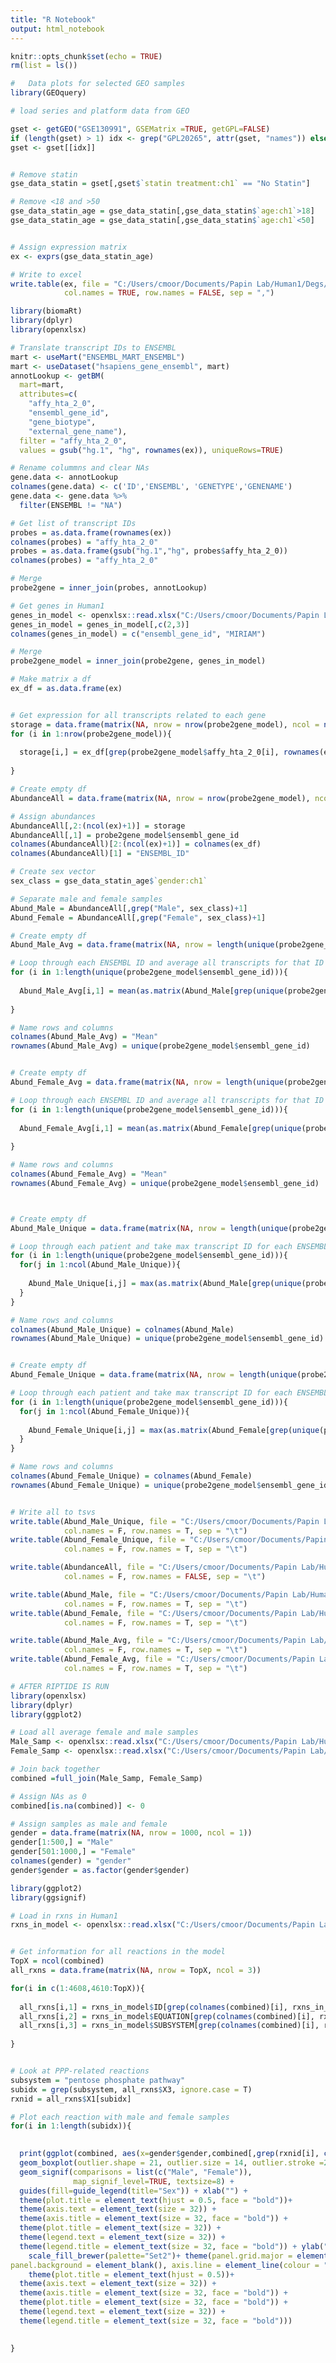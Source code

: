 ---
title: "R Notebook"
output: html_notebook
---

```{r setup, include=FALSE}
knitr::opts_chunk$set(echo = TRUE)
rm(list = ls())
```



```{r Expression XL}
#   Data plots for selected GEO samples
library(GEOquery)

# load series and platform data from GEO

gset <- getGEO("GSE130991", GSEMatrix =TRUE, getGPL=FALSE)
if (length(gset) > 1) idx <- grep("GPL20265", attr(gset, "names")) else idx <- 1
gset <- gset[[idx]]


# Remove statin
gse_data_statin = gset[,gset$`statin treatment:ch1` == "No Statin"]

# Remove <18 and >50
gse_data_statin_age = gse_data_statin[,gse_data_statin$`age:ch1`>18]
gse_data_statin_age = gse_data_statin[,gse_data_statin$`age:ch1`<50]


# Assign expression matrix
ex <- exprs(gse_data_statin_age)

# Write to excel
write.table(ex, file = "C:/Users/cmoor/Documents/Papin Lab/Human1/Degs/GSE130991_Abundance.csv", 
            col.names = TRUE, row.names = FALSE, sep = ",")
```


```{r Map}
library(biomaRt)
library(dplyr)
library(openxlsx)

# Translate transcript IDs to ENSEMBL
mart <- useMart("ENSEMBL_MART_ENSEMBL")
mart <- useDataset("hsapiens_gene_ensembl", mart)
annotLookup <- getBM(
  mart=mart,
  attributes=c(
    "affy_hta_2_0",
    "ensembl_gene_id",
    "gene_biotype",
    "external_gene_name"),
  filter = "affy_hta_2_0",
  values = gsub("hg.1", "hg", rownames(ex)), uniqueRows=TRUE)

# Rename colummns and clear NAs
gene.data <- annotLookup
colnames(gene.data) <- c('ID','ENSEMBL', 'GENETYPE','GENENAME')
gene.data <- gene.data %>% 
  filter(ENSEMBL != "NA")

# Get list of transcript IDs
probes = as.data.frame(rownames(ex))
colnames(probes) = "affy_hta_2_0"
probes = as.data.frame(gsub("hg.1","hg", probes$affy_hta_2_0))
colnames(probes) = "affy_hta_2_0"

# Merge
probe2gene = inner_join(probes, annotLookup)

# Get genes in Human1
genes_in_model <- openxlsx::read.xlsx("C:/Users/cmoor/Documents/Papin Lab/Human1/Human-GEM.xlsx", sheet = 4) #%>% 
genes_in_model = genes_in_model[,c(2,3)]
colnames(genes_in_model) = c("ensembl_gene_id", "MIRIAM")

# Merge
probe2gene_model = inner_join(probe2gene, genes_in_model)

# Make matrix a df
ex_df = as.data.frame(ex)


# Get expression for all transcripts related to each gene
storage = data.frame(matrix(NA, nrow = nrow(probe2gene_model), ncol = ncol(ex)))
for (i in 1:nrow(probe2gene_model)){
  
  storage[i,] = ex_df[grep(probe2gene_model$affy_hta_2_0[i], rownames(ex_df)),]
  
}

# Create empty df
AbundanceAll = data.frame(matrix(NA, nrow = nrow(probe2gene_model), ncol = ncol(ex)+1))

# Assign abundances
AbundanceAll[,2:(ncol(ex)+1)] = storage
AbundanceAll[,1] = probe2gene_model$ensembl_gene_id
colnames(AbundanceAll)[2:(ncol(ex)+1)] = colnames(ex_df)
colnames(AbundanceAll)[1] = "ENSEMBL_ID"
```

```{r separate by sex}

# Create sex vector
sex_class = gse_data_statin_age$`gender:ch1`

# Separate male and female samples
Abund_Male = AbundanceAll[,grep("Male", sex_class)+1]
Abund_Female = AbundanceAll[,grep("Female", sex_class)+1]

# Create empty df
Abund_Male_Avg = data.frame(matrix(NA, nrow = length(unique(probe2gene_model$ensembl_gene_id)), ncol = 1))

# Loop through each ENSEMBL ID and average all transcripts for that ID for all samples
for (i in 1:length(unique(probe2gene_model$ensembl_gene_id))){
  
  Abund_Male_Avg[i,1] = mean(as.matrix(Abund_Male[grep(unique(probe2gene_model$ensembl_gene_id)[i],AbundanceAll$ENSEMBL_ID),]))
  
}

# Name rows and columns
colnames(Abund_Male_Avg) = "Mean"
rownames(Abund_Male_Avg) = unique(probe2gene_model$ensembl_gene_id)


# Create empty df
Abund_Female_Avg = data.frame(matrix(NA, nrow = length(unique(probe2gene_model$ensembl_gene_id)), ncol = 1))

# Loop through each ENSEMBL ID and average all transcripts for that ID for all samples
for (i in 1:length(unique(probe2gene_model$ensembl_gene_id))){
  
  Abund_Female_Avg[i,1] = mean(as.matrix(Abund_Female[grep(unique(probe2gene_model$ensembl_gene_id)[i],AbundanceAll$ENSEMBL_ID),]))
  
}

# Name rows and columns
colnames(Abund_Female_Avg) = "Mean"
rownames(Abund_Female_Avg) = unique(probe2gene_model$ensembl_gene_id)



# Create empty df
Abund_Male_Unique = data.frame(matrix(NA, nrow = length(unique(probe2gene_model$ensembl_gene_id)), ncol = ncol(Abund_Male)))

# Loop through each patient and take max transcript ID for each ENSEMBL ID
for (i in 1:length(unique(probe2gene_model$ensembl_gene_id))){
  for(j in 1:ncol(Abund_Male_Unique)){
  
    Abund_Male_Unique[i,j] = max(as.matrix(Abund_Male[grep(unique(probe2gene_model$ensembl_gene_id)[i],AbundanceAll$ENSEMBL_ID),j]))
  }
}

# Name rows and columns
colnames(Abund_Male_Unique) = colnames(Abund_Male)
rownames(Abund_Male_Unique) = unique(probe2gene_model$ensembl_gene_id)


# Create empty df
Abund_Female_Unique = data.frame(matrix(NA, nrow = length(unique(probe2gene_model$ensembl_gene_id)), ncol = ncol(Abund_Female)))

# Loop through each patient and take max transcript ID for each ENSEMBL ID
for (i in 1:length(unique(probe2gene_model$ensembl_gene_id))){
  for(j in 1:ncol(Abund_Female_Unique)){
  
    Abund_Female_Unique[i,j] = max(as.matrix(Abund_Female[grep(unique(probe2gene_model$ensembl_gene_id)[i],AbundanceAll$ENSEMBL_ID),j]))
  }
}

# Name rows and columns
colnames(Abund_Female_Unique) = colnames(Abund_Female)
rownames(Abund_Female_Unique) = unique(probe2gene_model$ensembl_gene_id)


# Write all to tsvs
write.table(Abund_Male_Unique, file = "C:/Users/cmoor/Documents/Papin Lab/Human1/Liver Riptide/GSE130991_Abundance_18-50_No_Statin_Male_Unique.tsv", 
            col.names = F, row.names = T, sep = "\t")
write.table(Abund_Female_Unique, file = "C:/Users/cmoor/Documents/Papin Lab/Human1/Liver Riptide/GSE130991_Abundance_18-50_No_Statin_Female_Unique.tsv", 
            col.names = F, row.names = T, sep = "\t")

write.table(AbundanceAll, file = "C:/Users/cmoor/Documents/Papin Lab/Human1/Liver Riptide/GSE130991_Abundance_18-50_No_Statin_All.tsv", 
            col.names = F, row.names = FALSE, sep = "\t")

write.table(Abund_Male, file = "C:/Users/cmoor/Documents/Papin Lab/Human1/Liver Riptide/GSE130991_Abundance_18-50_No_Statin_Male.tsv", 
            col.names = F, row.names = T, sep = "\t")
write.table(Abund_Female, file = "C:/Users/cmoor/Documents/Papin Lab/Human1/Liver Riptide/GSE130991_Abundance_18-50_No_Statin_Female.tsv", 
            col.names = F, row.names = T, sep = "\t")

write.table(Abund_Male_Avg, file = "C:/Users/cmoor/Documents/Papin Lab/Human1/Liver Riptide/GSE130991_Abundance_18-50_No_Statin_Male_Avg.tsv", 
            col.names = F, row.names = T, sep = "\t")
write.table(Abund_Female_Avg, file = "C:/Users/cmoor/Documents/Papin Lab/Human1/Liver Riptide/GSE130991_Abundance_18-50_No_Statin_Female_Avg.tsv", 
            col.names = F, row.names = T, sep = "\t")

```


```{r sample compare}
# AFTER RIPTIDE IS RUN
library(openxlsx)
library(dplyr)
library(ggplot2)

# Load all average female and male samples
Male_Samp <- openxlsx::read.xlsx("C:/Users/cmoor/Documents/Papin Lab/Human1/Liver Riptide/Samples/Male/Male_Liver_18-50_No_Statin_Avg.xlsx", sheet = 1)[,-1]
Female_Samp <- openxlsx::read.xlsx("C:/Users/cmoor/Documents/Papin Lab/Human1/Liver Riptide/Samples/Female/Female_Liver_18-50_No_Statin_Avg.xlsx", sheet = 1)[,-1]

# Join back together
combined =full_join(Male_Samp, Female_Samp)

# Assign NAs as 0
combined[is.na(combined)] <- 0

# Assign samples as male and female
gender = data.frame(matrix(NA, nrow = 1000, ncol = 1))
gender[1:500,] = "Male"
gender[501:1000,] = "Female"
colnames(gender) = "gender"
gender$gender = as.factor(gender$gender)

```
```{r splitting reactions}
library(ggplot2)
library(ggsignif)

# Load in rxns in Human1
rxns_in_model <- openxlsx::read.xlsx("C:/Users/cmoor/Documents/Papin Lab/Human1/Human-GEM.xlsx", sheet = 1)


# Get information for all reactions in the model
TopX = ncol(combined)
all_rxns = data.frame(matrix(NA, nrow = TopX, ncol = 3))

for(i in c(1:4608,4610:TopX)){
  
  all_rxns[i,1] = rxns_in_model$ID[grep(colnames(combined)[i], rxns_in_model$ID)]
  all_rxns[i,2] = rxns_in_model$EQUATION[grep(colnames(combined)[i], rxns_in_model$ID)]
  all_rxns[i,3] = rxns_in_model$SUBSYSTEM[grep(colnames(combined)[i], rxns_in_model$ID)]
  
}


# Look at PPP-related reactions
subsystem = "pentose phosphate pathway"
subidx = grep(subsystem, all_rxns$X3, ignore.case = T)
rxnid = all_rxns$X1[subidx]

# Plot each reaction with male and female samples
for(i in 1:length(subidx)){
  

  print(ggplot(combined, aes(x=gender$gender,combined[,grep(rxnid[i], colnames(combined))], fill = gender$gender)) +
  geom_boxplot(outlier.shape = 21, outlier.size = 14, outlier.stroke =2) +
  geom_signif(comparisons = list(c("Male", "Female")), 
              map_signif_level=TRUE, textsize=8) +
  guides(fill=guide_legend(title="Sex")) + xlab("") +
  theme(plot.title = element_text(hjust = 0.5, face = "bold"))+
  theme(axis.text = element_text(size = 32)) +
  theme(axis.title = element_text(size = 32, face = "bold")) +
  theme(plot.title = element_text(size = 32)) +
  theme(legend.text = element_text(size = 32)) +
  theme(legend.title = element_text(size = 32, face = "bold")) + ylab("Flux") +theme(plot.title = element_text(face = "bold")) +geom_point(aes(fill = gender$gender), size = 14, shape = 21, position = position_jitterdodge(jitter.width = .5), stroke =2) +
    scale_fill_brewer(palette="Set2")+ theme(panel.grid.major = element_blank(), panel.grid.minor = element_blank(),
panel.background = element_blank(), axis.line = element_line(colour = "black"))+
    theme(plot.title = element_text(hjust = 0.5))+
  theme(axis.text = element_text(size = 32)) +
  theme(axis.title = element_text(size = 32, face = "bold")) +
  theme(plot.title = element_text(size = 32, face = "bold")) +
  theme(legend.text = element_text(size = 32)) +
  theme(legend.title = element_text(size = 32, face = "bold")))

  
}


```



